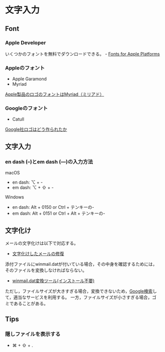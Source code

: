 # 文字入力 {#Inputs}

## Font

### Apple Developer

いくつかのフォントを無料でダウンロードできる。
- [Fonts for Apple Platforms](https://developer.apple.com/fonts/)


### Appleのフォント

- Apple Garamond
- Myriad

[Apple製品のロゴのフォントはMyriad（ミリアド）](http://gajetdaisuke.com/archives/08126_011939.php "http://gajetdaisuke.com/archives/08126_011939.php")


### Googleのフォント

- Catull

[Google社ロゴはどう作られたか](http://wiredvision.jp/news/200803/2008033123.html "http://wiredvision.jp/news/200803/2008033123.html")


## 文字入力

### en dash (–)とem dash (—)の入力方法

macOS

- en dash: ⌥ + -
- em dash: ⌥ + ⇧ + -

Windows

- en dash: Alt + 0150 or Ctrl + テンキーの-
- em dash: Alt + 0151 or Ctrl + Alt + テンキーの-


## 文字化け

メールの文字化けは以下で対応する。

- [文字化けしたメールの修復](https://www.kanzaki.com/docs/jis-recover.html)

添付ファイルにwinmail.datが付いている場合，その中身を確認するためには，そのファイルを変換しなければならない。

- [winmail.dat変換ツール(インストール不要)](http://winmaildat.net/)

ただし，ファイルサイズが大きすぎる場合，変換できないため，[Google検索](https://www.google.com/search?client=safari&rls=en&q=winmail.dat+変換&ie=UTF-8&oe=UTF-8)して，適当なサービスを利用する。
一方，ファイルサイズが小さすぎる場合，ゴミであることがある。


## Tips

### 隠しファイルを表示する

- ⌘ + ⇧ + .
